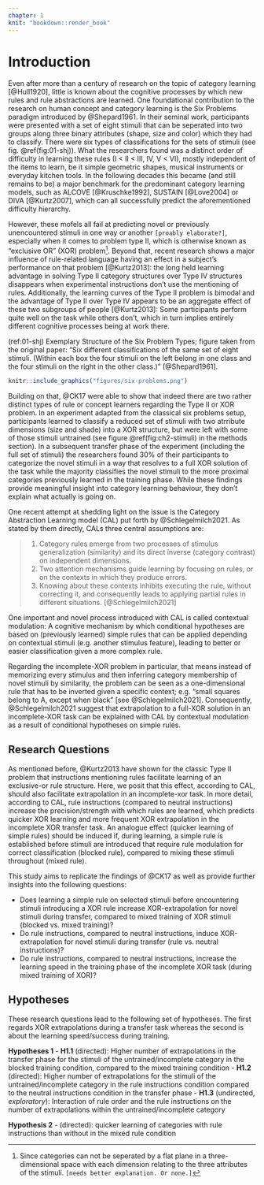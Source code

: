 ```yaml
---
chapter: 1
knit: "bookdown::render_book"
---
```


<!--
The following line is required to re-set page numbering after preliminary material. Do not remove
-->
\clearpage\pagenumbering{arabic}\setcounter{page}{1}


# Introduction {#ch:intro}

Even after more than a century of research on the topic of category learning [@Hull1920], little is known about the cognitive processes by which new rules and rule abstractions are learned. One foundational contribution to the research on human concept and category learning is the Six Problems paradigm introduced by @Shepard1961. In their seminal work, participants were presented with a set of eight stimuli that can be seperated into two groups along three binary attributes (shape, size and color) which they had to classify. There were six types of classifications for the sets of stimuli (see fig. \@ref(fig:01-shj)). What the researchers found was a distinct order of difficulty in learning these rules (I < II < III, IV, V < VI), mostly independent of the items to learn, be it simple geometric shapes, musical instruments or everyday kitchen tools. In the following decades this became (and still remains to be) a major benchmark for the predominant category learning models, such as ALCOVE [@Kruschke1992], SUSTAIN [@Love2004] or DIVA [@Kurtz2007], which can all successfully predict the aforementioned difficulty hierarchy. 

However, these mofels all fail at predicting novel or previously unencountered stimuli in one way or another `[proably elaborate?]`, especially when it comes to problem type II, which is otherwise known as "exclusive OR" (XOR) problem^[Since categories can not be seperated by a flat plane in a three-dimensional space with each dimension relating to the three attributes of the stimuli. `[needs better explanation. Or none.]`]. Beyond that, recent research shows a major influence of rule-related language having an effect in a subject's performance on that problem [@Kurtz2013]: the long held learning advantage in solving Type II category structures over Type IV structures disappears when experimental instructions don't use the mentioning of rules. Additionally, the learning curves of the Type II problem is bimodal and the advantage of Type II over Type IV appears to be an aggregate effect of these two subgroups of people [@Kurtz2013]: Some participants perform quite well on the task while others don't, which in turn implies entirely different cognitive processes being at work there.

(ref:01-shj) Exemplary Structure of the Six Problem Types; figure taken from the original paper: "Six different classifications of the same set of eight stimuli. (Within each box the four stimuli on the left belong in one class and the four stimuli on the right in the other class.)" [@Shepard1961].

```r
knitr::include_graphics("figures/six-problems.png")
```

Building on that, @CK17 were able to show that indeed there are two rather distinct types of rule or concept learners regarding the Type II or XOR problem. In an experiment adapted from the classical six problems setup, participants learned to classify a reduced set of stimuli with two atrribute dimensions (size and shade) into a XOR structure, but were left with some of those stimuli untrained (see figure \@ref(fig:ch2-stimuli) in the methods section). In a subsequent transfer phase of the experiment (including the full set of stimuli) the researchers found 30% of their participants to categorize the novel stimuli in a way that resolves to a full XOR solution of the task while the majority classifies the novel stimuli to the more proximal categories previously learned in the training phase. While these findings provide meaningful insight into category learning behaviour, they don't explain what actually is going on.

One recent attempt at shedding light on the issue is the Category Abstraction Learning model (CAL) put forth by @Schlegelmilch2021. As stated by them directly, CALs three central assumptions are:

> 1. Category rules emerge from two processes of stimulus generalization (similarity) and its direct inverse (category contrast) on independent dimensions. 
> 2. Two attention mechanisms guide learning by focusing on rules, or on the contexts in which they produce errors. 
> 3. Knowing about these contexts inhibits executing the rule, without correcting it, and consequently leads to applying partial rules in different situations. [@Schlegelmilch2021]

One important and novel process introduced with CAL is called contextual modulation: A cognitive mechanism by which conditional hypotheses are based on (previously learned) simple rules that can be applied depending on contextual stimuli (e.g. another stimulus feature), leading to better or easier classification given a more complex rule. 

Regarding the incomplete-XOR problem in particular, that means instead of memorizing every stimulus and then inferring category membership of novel stimuli by similarity, the problem can be seen as a one-dimensional rule that has to be inverted given a specific context; e.g. "small squares belong to A, except when black" [see @Schlegelmilch2021]. Consequently, @Schlegelmilch2021 suggest that extrapolation to a full-XOR solution in an incomplete-XOR task can be explained with CAL by contextual modulation as a result of conditional hypotheses on simple rules.


## Research Questions

As mentioned before, @Kurtz2013 have shown for the classic Type II problem that instructions mentioning rules facilitate learning of an exclusive-or rule structure. Here, we posit that this effect, according to CAL, should also facilitate extrapolation in an incomplete-xor task. In more detail, according to CAL, rule instructions (compared to neutral instructions) increase the precision/strength with which rules are learned, which predicts quicker XOR learning and more frequent XOR extrapolation in the incomplete XOR transfer task. An analogue effect (quicker learning of simple rules) should be induced if, during learning, a simple rule is established before stimuli are introduced that require rule modulation for correct classification (blocked rule), compared to mixing these stimuli throughout (mixed rule). 

This study aims to replicate the findings of @CK17 as well as provide further insights into the following questions:

- Does learning a simple rule on selected stimuli before encountering stimuli introducing a XOR rule increase XOR-extrapolation for novel stimuli during transfer, compared to mixed training of XOR stimuli (blocked vs. mixed training)?
- Do rule instructions, compared to neutral instructions, induce XOR-extrapolation for novel stimuli during transfer (rule vs. neutral instructions)?
- Do rule instructions, compared to neutral instructions, increase the learning speed in the training phase of the incomplete XOR task (during mixed training of XOR)?


## Hypotheses

These research questions lead to the following set of hypotheses. The first regards XOR extrapolations during a transfer task whereas the second is about the learning speed/success during training.

**Hypotheses 1**
  - **H1.1** (directed): Higher number of extrapolations in the transfer phase for the stimuli of the untrained/incomplete category in the blocked training condition, compared to the mixed training condition
  - **H1.2** (directed): Higher number of extrapolations for the stimuli of the untrained/incomplete category in the rule instructions condition compared to the neutral instructions condition in the transfer phase
  - **H1.3** (undirected, _exploratory_): Interaction of rule order and the rule instructions on the number of extrapolations within the untrained/incomplete category

**Hypothesis 2**
  - (directed): quicker learning of categories with rule instructions than without in the mixed rule condition